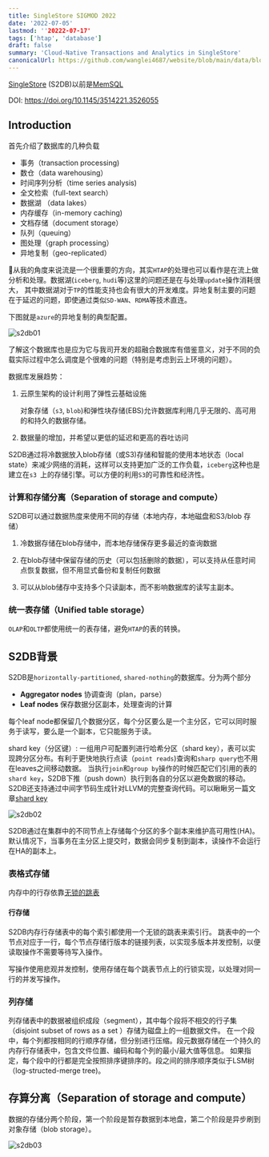 ```yaml
---
title: SingleStore SIGMOD 2022
date: '2022-07-05'
lastmod: ''20222-07-17'
tags: ['htap', 'database']
draft: false
summary: 'Cloud-Native Transactions and Analytics in SingleStore'
canonicalUrl: https://github.com/wanglei4687/website/blob/main/data/blog/papers/singlestore.mdx
---
```


<TOCInline toc={props.toc} asDisclosure />

[SingleStore](https://www.singlestore.com/) (S2DB)以前是[MemSQL](https://github.com/memsql)

DOI: https://doi.org/10.1145/3514221.3526055

## Introduction

首先介绍了数据库的几种负载

- 事务（transaction processing)
- 数仓（data warehousing）
- 时间序列分析（time series analysis)
- 全文检索（full-text search）
- 数据湖 （data lakes）
- 内存缓存（in-memory caching)
- 文档存储（document storage）
- 队列（queuing）
- 图处理（graph processing）
- 异地复制（geo-replicated）

🧐从我的角度来说流是一个很重要的方向，其实`HTAP`的处理也可以看作是在流上做分析和处理。数据湖(`iceberg`, `hudi`等)这里的问题还是在与处理`update`操作消耗很大，
其中数据湖对于`TP`的性能支持也会有很大的开发难度。异地复制主要的问题在于延迟的问题，即使通过类似`SD-WAN`、`RDMA`等技术直连。

下图就是`azure`的异地复制的典型配置。

![s2db01](/static/images/s2db/s2db01.png)

了解这个数据库也是应为它与我司开发的超融合数据库有借鉴意义，对于不同的负载实际过程中怎么调度是个很难的问题（特别是考虑到云上环境的问题）。

数据库发展趋势：

1. 云原生架构的设计利用了弹性云基础设施

   对象存储（`s3`, `blob`)和弹性块存储(EBS)允许数据库利用几乎无限的、高可用的和持久的数据存储。

2. 数据量的增加，并希望以更低的延迟和更高的吞吐访问

S2DB通过将冷数据放入blob存储（或S3)存储和智能的使用本地状态（local state）来减少网络的消耗，这样可以支持更加广泛的工作负载，`iceberg`这种也是建立在`s3 `上的存储引擎。可以方便的利用`S3`的可靠性和经济性。


### 计算和存储分离（Separation of storage and compute）

S2DB可以通过数据热度来使用不同的存储（本地内存，本地磁盘和S3/blob 存储）

1. 冷数据存储在blob存储中，而本地存储保存更多最近的查询数据

2. 在blob存储中保留存储的历史（可以包括删除的数据），可以支持从任意时间点恢复数据，但不用显式备份和复制任何数据

3. 可以从blob储存中支持多个只读副本，而不影响数据库的读写主副本。

### 统一表存储（Unified table storage）

`OLAP`和`OLTP`都使用统一的表存储，避免`HTAP`的表的转换。


## S2DB背景

S2DB是`horizontally-partitioned`, `shared-nothing`的数据库。分为两个部分

- **Aggregator nodes** 协调查询（plan，parse）
- **Leaf nodes** 保存数据分区副本，处理查询的计算

每个leaf node都保留几个数据分区，每个分区要么是一个主分区，它可以同时服务于读写，要么是一个副本，它只能服务于读。


shard key（分区键）: 一组用户可配置列进行哈希分区（shard key），表可以实现跨分区分布。有利于更快地执行点读（`point reads`)查询和`sharp query`也不用在leaves之间移动数据。
当执行`join`和`group by`操作的时候匹配它们引用的表的`shard key`，S2DB下推（push down）执行到各自的分区以避免数据的移动。S2DB还支持通过中间字节码生成针对LLVM的完整查询代码。可以瞅瞅另一篇文章[shard key](https://website-wanglei4687.vercel.app/blog/database/shard-key)

![s2db02](/static/images/s2db/s2db02.png)

S2DB通过在集群中的不同节点上存储每个分区的多个副本来维护高可用性(HA)。默认情况下，当事务在主分区上提交时，数据会同步复制到副本，读操作不会运行在HA的副本上。


### 表格式存储

内存中的行存依靠[无锁的跳表](http://www.cse.yorku.ca/~ruppert/papers/lfll.pdf)

#### 行存储

S2DB内存行存储表中的每个索引都使用一个无锁的跳表来索引行。
跳表中的一个节点对应于一行，每个节点存储行版本的链接列表，以实现多版本并发控制，以便读取操作不需要等待写入操作。

写操作使用悲观并发控制，使用存储在每个跳表节点上的行锁实现，以处理对同一行的并发写操作。


### 列存储

列存储表中的数据被组织成段（segment），其中每个段将不相交的行子集（disjoint subset of rows as a set ）存储为磁盘上的一组数据文件。
在一个段中，每个列都按相同的行顺序存储，但分别进行压缩。段元数据存储在一个持久的内存行存储表中，包含文件位置、编码和每个列的最小/最大值等信息。
如果指定，每个段中的行都是完全按照排序键排序的。段之间的排序顺序类似于LSM树 （log-structed-merge tree)。

## 存算分离（Separation of storage and compute）

数据的存储分两个阶段，第一个阶段是暂存数据到本地盘，第二个阶段是异步刷到对象存储（blob storage）。

![s2db03](/static/images/s2db/s2db03.png)
